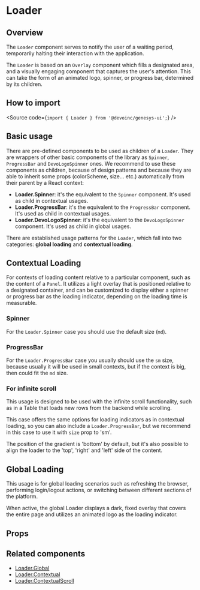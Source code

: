 

<Meta of={Stories} />

# Loader

## Overview

The `Loader` component serves to notify the user of a waiting period,
temporarily halting their interaction with the application.

The `Loader` is based on an `Overlay` component which fills a designated area,
and a visually engaging component that captures the user's attention. This can
take the form of an animated logo, spinner, or progress bar, determined by its
children.

## How to import

<Source code={`import { Loader } from '@devoinc/genesys-ui';`} />

## Basic usage

There are pre-defined components to be used as children of a `Loader`. They are
wrappers of other basic components of the library as `Spinner`, `ProgressBar`
and `DevoLogoSpinner` ones.
We recommend to use these components as children, because of design patterns and
because they are able to inherit some props (colorScheme, size... etc.)
automatically from their parent by a React context:

- **Loader.Spinner**: it's the equivalent to the `Spinner` component. It's used
  as child in contextual usages.
- **Loader.ProgressBar**: it's the equivalent to the `ProgressBar` component.
  It's used as child in contextual usages.
- **Loader.DevoLogoSpinner**: it's the equivalent to the `DevoLogoSpinner`
  component. It's used as child in global usages.

<Canvas of={Stories.Base} />

There are established usage patterns for the `Loader`, which fall into two
categories: **global loading** and **contextual loading**.

## Contextual Loading

For contexts of loading content relative to a particular component, such as the
content of a `Panel`.
It utilizes a light overlay that is positioned relative to a designated
container, and can be customized to display either a spinner or progress bar as
the loading indicator, depending on the loading time is measurable.

### Spinner

For the `Loader.Spinner` case you should use the default size (`md`).

<Canvas of={Stories.ContextualSpinner} />

### ProgressBar

For the `Loader.ProgressBar` case you usually should use the `sm` size, because
usually it will be used in small contexts, but if the context is big, then could
fit the `md` size.

<Canvas of={Stories.Progress} />

### For infinite scroll

This usage is designed to be used with the infinite scroll functionality, such
as in a Table that loads new rows from the backend while scrolling.

<Canvas of={Stories.Scroll} />

This case offers the same options for loading indicators as in contextual
loading, so you can also include a `Loader.ProgressBar`, but we recommend in
this case to use it with `size` prop to 'sm'.

<Canvas of={Stories.ScrollProgress} />

The position of the gradient is 'bottom' by default, but it's also possible to
align the loader to the 'top', 'right' and 'left' side of the content.

<Canvas of={Stories.ScrollToTop} />

<Canvas of={Stories.ScrollToRight} />

<Canvas of={Stories.ScrollToLeft} />

## Global Loading

This usage is for global loading scenarios such as refreshing the browser,
performing login/logout actions, or switching between different sections of the
platform.

When active, the global Loader displays a dark, fixed overlay that covers the
entire page and utilizes an animated logo as the loading indicator.

<Canvas of={Stories.Global} />

## Props

<ArgTypes of={Stories} />

## Related components

- [Loader.Global](?path=/story/components-core-feedback-loader-globalloader--docs)
- [Loader.Contextual](?path=/docs/components-core-feedback-loader-contextualloader--docs)
- [Loader.ContextualScroll](?path=/docs/components-core-feedback-loader-contextualscrollloader--docs)
